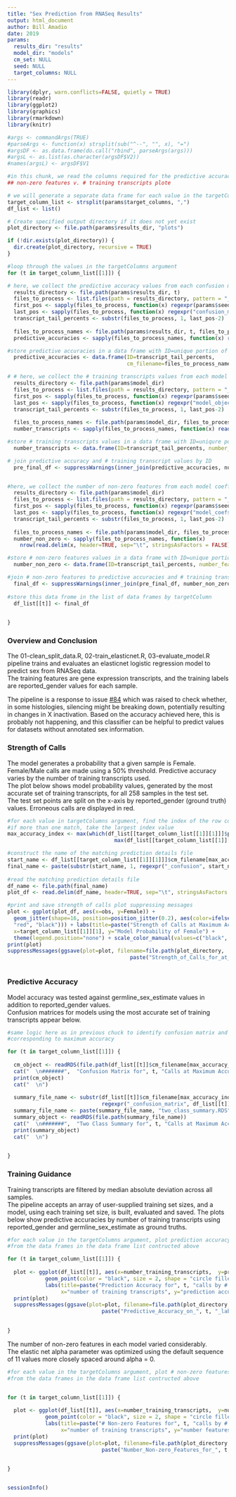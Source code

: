 ```yaml
---
title: "Sex Prediction from RNASeq Results"
output: html_document
author: Bill Amadio
date: 2019
params:
  results_dir: "results"
  model_dir: "models"
  cm_set: NULL
  seed: NULL
  target_columns: NULL
---
```


```r

library(dplyr, warn.conflicts=FALSE, quietly = TRUE)
library(readr)
library(ggplot2)
library(graphics)
library(rmarkdown)
library(knitr)

```


```r
#args <- commandArgs(TRUE)
#parseArgs <- function(x) strsplit(sub("^--", "", x), "=")
#argsDF <- as.data.frame(do.call("rbind", parseArgs(args)))
#argsL <- as.list(as.character(argsDF$V2))
#names(argsL) <- argsDF$V1
```


```r
#in this chunk, we read the columns required for the predictive accuracy v. # training transcripts and
## non-zero features v. # training transcripts plote

# we will generate a separate data frame for each value in the targetColumns argument
target_column_list <- strsplit(params$target_columns, ",")
df_list <- list()

# Create specified output directory if it does not yet exist
plot_directory <- file.path(params$results_dir, "plots")

if (!dir.exists(plot_directory)) {
  dir.create(plot_directory, recursive = TRUE)
}

#loop through the values in the targetColumns argument
for (t in target_column_list[[1]]) {

# here, we collect the predictive accuracy values from each confusion matrix file in the results directory  
  results_directory <- file.path(params$results_dir, t)
  files_to_process <- list.files(path = results_directory, pattern = "_confusion_matrix.RDS")
  first_pos <- sapply(files_to_process, function(x) regexpr(params$seed, x))
  last_pos <- sapply(files_to_process, function(x) regexpr("confusion_matrix", x))
  transcript_tail_percents <- substr(files_to_process, 1, last_pos-2)
  
  files_to_process_names <- file.path(params$results_dir, t, files_to_process)
  predictive_accuracies <- sapply(files_to_process_names, function(x) readRDS(x)$overall["Accuracy"])

#store predictive accuracies in a data frame with ID=unique portion of the confusion matrix file name  
  predictive_accuracies <- data.frame(ID=transcript_tail_percents, 
                                      cm_filename=files_to_process_names, predictive_accuracy=predictive_accuracies)

# # here, we collect the # training transcripts values from each model object in the models directory  
  results_directory <- file.path(params$model_dir)
  files_to_process <- list.files(path = results_directory, pattern = "_model_object.RDS")
  first_pos <- sapply(files_to_process, function(x) regexpr(params$seed, x))
  last_pos <- sapply(files_to_process, function(x) regexpr("model_object", x))
  transcript_tail_percents <- substr(files_to_process, 1, last_pos-2)
  
  files_to_process_names <- file.path(params$model_dir, files_to_process)
  number_transcripts <- sapply(files_to_process_names, function(x) readRDS(x)$glmnet.fit$beta@Dim[1])

#store # training transcripts values in a data frame with ID=uniqure portion of the model object file name 
  number_transcripts <- data.frame(ID=transcript_tail_percents, number_training_transcripts=number_transcripts)

# join predictive accuracy and # training transcript values by ID  
  pre_final_df <- suppressWarnings(inner_join(predictive_accuracies, number_transcripts, by="ID"))


#here, we collect the number of non-zero features from each model coefficients file in the models directory  
  results_directory <- file.path(params$model_dir)
  files_to_process <- list.files(path = results_directory, pattern = "_model_coefs.tsv")
  first_pos <- sapply(files_to_process, function(x) regexpr(params$seed, x))
  last_pos <- sapply(files_to_process, function(x) regexpr("model_coefs", x))
  transcript_tail_percents <- substr(files_to_process, 1, last_pos-2)
  
  files_to_process_names <- file.path(params$model_dir, files_to_process)
  number_non_zero <- sapply(files_to_process_names, function(x) 
    nrow(read.delim(x, header=TRUE, sep="\t", stringsAsFactors = FALSE)))

#store # non-zero features values in a data frame with ID=unique portion of the model coeffs file name  
  number_non_zero <- data.frame(ID=transcript_tail_percents, number_features=number_non_zero)

#join # non-zero features to predictive accuracies and # training transcript values by ID  
  final_df <- suppressWarnings(inner_join(pre_final_df, number_non_zero, by="ID"))
  
#store this data frome in the list of data frames by targetColumn
  df_list[[t]] <- final_df

  
}


```

### **Overview and Conclusion**

The 01-clean_split_data.R, 02-train_elasticnet.R, 03-evaluate_model.R pipeline trains and evaluates an elasticnet logistic regression model to predict sex from RNASeq data.  
The training features are gene expression transcripts, and the training labels are reported_gender values for each sample.

The pipeline is a response to issue [#84](https://github.com/AlexsLemonade/OpenPBTA-analysis/issues/84) which was raised to check whether, in some histologies, silencing might be breaking down, potentially resulting in changes in X inactivation. 
Based on the accuracy achieved here, this is probably not happening, and this classifier can be helpful to predict values for datasets without annotated sex information.



### **Strength of Calls**

The model generates a probability that a given sample is Female. 
Female/Male calls are made using a 50% threshold. Predictive accuracy varies by the number of training transcripts used.  
The plot below shows model probability values, generated by the most accurate set of training transcripts, for all 258 samples in the test set.  
The test set points are split on the x-axis by reported_gender (ground truth) values. Erroneous calls are displayed in red.  


```r

#for each value in targetColumns argument, find the index of the row corresponding to the maximum predictive accuracy
#if more than one match, take the largest index value
max_accuracy_index <- max(which(df_list[[target_column_list[[1]][1]]]$predictive_accuracy==
                                  max(df_list[[target_column_list[[1]][1]]]$predictive_accuracy)))

#construct the name of the matching prediction details file  
start_name <- df_list[[target_column_list[[1]][1]]]$cm_filename[max_accuracy_index]
final_name <- paste(substr(start_name, 1, regexpr("_confusion", start_name)-1), "_prediction_details.tsv", sep="")
  
#read the matching prediction details file  
df_name <- file.path(final_name)
plot_df <- read.delim(df_name, header=TRUE, sep="\t", stringsAsFactors = FALSE)

#print and save strength of calls plot suppressing messages
plot <- ggplot(plot_df, aes(x=obs, y=Female)) + 
  geom_jitter(shape=16, position=position_jitter(0.2), aes(color=ifelse((obs=="Male" & Female>0.5) | (obs=="Female" & Female<0.5),
  "red", "black"))) + labs(title=paste("Strength of Calls at Maximum Accuracy"), 
  x=target_column_list[[1]][1], y="Model Probability of Female") +
  theme(legend.position="none") + scale_color_manual(values=c("black", "red"))
print(plot)
suppressMessages(ggsave(plot=plot, filename=file.path(plot_directory,
                                       paste("Strength_of_Calls_for_at_Maximum_Accuracy", ".png", sep=""))))



```


### **Predictive Accuracy**

Model accuracy was tested against germline_sex_estimate values in addition to reported_gender values.  
Confusion matrices for models using the most accurate set of training transcripts appear below.


```r

#same logic here as in previous chuck to identify confusion matrix and two class summary objects
#corresponding to maximum accuracy

for (t in target_column_list[[1]]) {
  
  cm_object <- readRDS(file.path(df_list[[t]]$cm_filename[max_accuracy_index]))
  cat("  \n#######",  "Confusion Matrix for", t, "Calls at Maximum Accuracy #######  \n")
  print(cm_object)
  cat("  \n")
  
  summary_file_name <- substr(df_list[[t]]$cm_filename[max_accuracy_index], 1,
                              regexpr("_confusion_matrix", df_list[[t]]$cm_filename[max_accuracy_index]))
  summary_file_name <- paste(summary_file_name, "two_class_summary.RDS", sep="")
  summary_object <- readRDS(file.path(summary_file_name))
  cat("  \n#######",  "Two Class Summary for", t, "Calls at Maximum Accuracy #######  \n")
  print(summary_object)
  cat("  \n")

  
}

```


### **Training Guidance**

Training transcripts are filtered by median absolute deviation across all samples.  
The pipeline accepts an array of user-supplied training set sizes, and a model, using each training set size, is built, evaluated and saved. 
The plots below show predictive accuracies by number of training transcripts using reported_gender and germline_sex_estimate as ground truths.


```r

#for each value in the targetColumns argument, plot prediction accuracy v. # training transcripts
#from the data frames in the data frame list contructed above

for (t in target_column_list[[1]]) {
  
  plot <- ggplot(df_list[[t]], aes(x=number_training_transcripts,  y=predictive_accuracy)) +
            geom_point(color = "black", size = 2, shape = "circle filled", fill="black") +
            labs(title=paste("Prediction Accuracy for", t, "calls by # Training Transcripts"), 
                 x="number of training transcripts", y="prediction accuracy")
  print(plot)
  suppressMessages(ggsave(plot=plot, filename=file.path(plot_directory,
                              paste("Predictive_Accuracy_on_", t, "_labels_v._Number_Training_Transcripts", ".png", sep=""))))

    
}


```





The number of non-zero features in each model varied considerably.  
The elastic net alpha parameter was optimized using the default sequence of 11 values more closely spaced around alpha = 0.  


```r

#for each value in the targetColumns argument, plot # non-zero features v. # training transcripts
#from the data frames in the data frame list contructed above


for (t in target_column_list[[1]]) {
  
  plot <- ggplot(df_list[[t]], aes(x=number_training_transcripts,  y=number_features)) +
            geom_point(color = "black", size = 2, shape = "circle filled", fill="black") +
            labs(title=paste("# Non-zero Features for", t, "calls by # Training Transcripts"), 
                 x="number of training transcripts", y="number features")
  print(plot)
  suppressMessages(ggsave(plot=plot, filename=file.path(plot_directory,
                              paste("Number_Non-zero_Features_for_", t, "_labels_v._Number_Training_Transcripts", ".png", sep=""))))

    
}



```


```r
sessionInfo()

```


